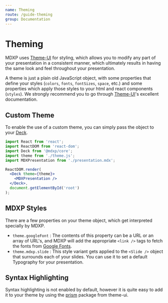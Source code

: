 ```yaml
---
name: Theming
route: /guide-theming
group: Documentation
---
```


# Theming
MDXP uses [Theme-UI][themeui] for styling, which allows you to modify any part of your presentation in a consistent manner, which ultimately results in having the same look and feel throughout your presentation.

A theme is just a plain old JavaScript object, with some properties that define your styles (`colors`, `fonts`, `fontSizes`, `space`, etc.) and some properties which apply those styles to your html and react components (`styles`).
We strongly recommend you to go through [Theme-UI][themeui]'s excellent documentation.


## Custom Theme
To enable the use of a custom theme, you can simply pass the object to your [Deck](/core-components#deck).

```jsx
import React from 'react';
import ReactDOM from 'react-dom';
import Deck from '@mdxp/core';
import theme from './theme.js';
import MDXPresentation from './presentation.mdx';

ReactDOM.render(
  <Deck theme={theme}>
    <MDXPresentation />
  </Deck>,
  document.getElementById('root')
);
```

## MDXP Styles
There are a few properties on your theme object, which get interpreted specially by MDXP.

- `theme.googleFont` : The contents of this property can be a URL or an array of URL's, and MDXP will add the appropriate `<link />` tags to fetch the fonts from [Google Fonts](https://fonts.google.com/).
- `theme.mdxp.slide` : This style variant gets applied to the `<Slide />` object that surrounds each of your slides. You can use it to set a default Typography for your presentation.


## Syntax Highlighting
Syntax highlighting is not enabled by default, however it is quite easy to add it to your theme by using the [prism](https://theme-ui.com/packages/prism/) package from theme-ui.


[themeui]: https://theme-ui.com
